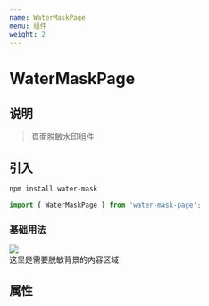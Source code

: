 ```yaml
---
name: WaterMaskPage
menu: 组件
weight: 2
---
```



# WaterMaskPage

## 说明
> 頁面脱敏水印组件

## 引入
```bash
npm install water-mask
```
```js
import { WaterMaskPage } from 'water-mask-page';
```

### 基础用法
<Playground>
  <img src={Demo} />
  <div style={{width:'200px',height:'200px',border:'1px solid red'}}>
    <WaterMaskPage color='red' fontSize={15} width={100} height={100} content='你好'>
      <div style={{height: '200px', width: '200px'}}>这里是需要脱敏背景的内容区域</div>
    </WaterMaskPage>
  </div>
</Playground>


## 属性
<Props title="水印" of={WaterMaskPage} />

